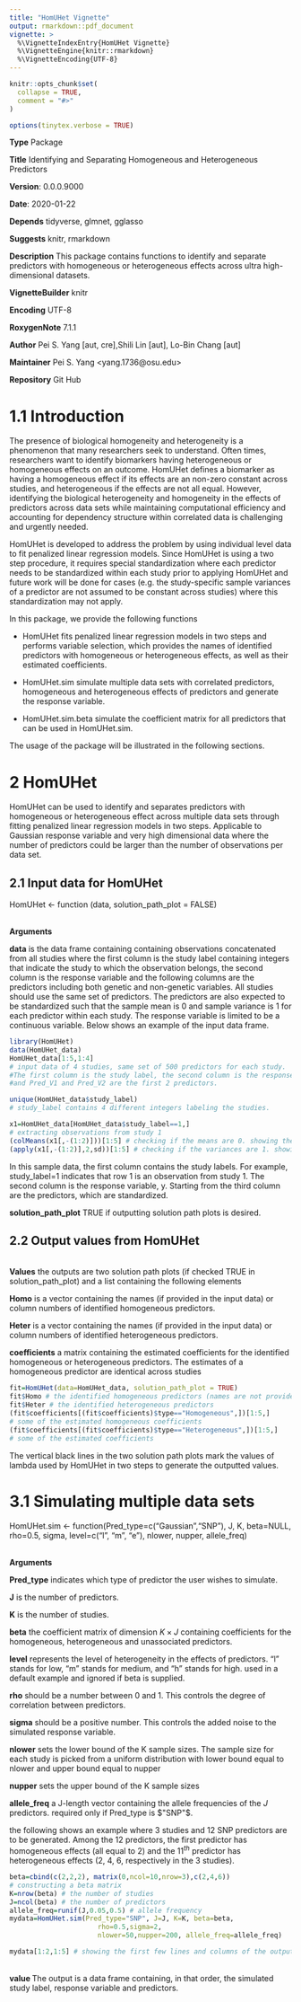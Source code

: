 ```yaml
---
title: "HomUHet Vignette"
output: rmarkdown::pdf_document
vignette: >
  %\VignetteIndexEntry{HomUHet Vignette}
  %\VignetteEngine{knitr::rmarkdown}
  %\VignetteEncoding{UTF-8}
---
```


```r
knitr::opts_chunk$set(
  collapse = TRUE,
  comment = "#>"
)
```

```r
options(tinytex.verbose = TRUE)
```
**Type** Package

**Title** Identifying and Separating Homogeneous and Heterogeneous Predictors

**Version**: 0.0.0.9000

**Date**: 2020-01-22

**Depends** tidyverse, glmnet, gglasso

**Suggests** knitr, rmarkdown

**Description** This package contains functions to identify and separate predictors with homogeneous or heterogeneous effects across ultra high-dimensional datasets.

**VignetteBuilder** knitr

**Encoding** UTF-8

**RoxygenNote** 7.1.1

**Author** Pei S. Yang [aut, cre],Shili Lin [aut], Lo-Bin Chang [aut]

**Maintainer** Pei S. Yang \<yang.1736@osu.edu\>

**Repository** Git Hub

# 1.1 Introduction

The presence of biological homogeneity and heterogeneity is a phenomenon that many researchers seek to understand. Often times, researchers want to identify biomarkers having heterogeneous or homogeneous effects on an outcome. HomUHet defines a biomarker as having a homogeneous effect if its effects are an non-zero constant across studies, and heterogeneous if the effects are not all equal. However, identifying the biological heterogeneity and homogeneity in the effects of predictors across data sets while maintaining computational efficiency and accounting for dependency structure within correlated data is challenging and urgently needed. 

HomUHet is developed to address the problem by using individual level data to fit penalized linear regression models. Since HomUHet is using a two step procedure, it requires special standardization where each predictor needs to be standardized within each study prior to applying HomUHet and future work will be done for cases (e.g. the study-specific sample variances of a predictor are not assumed to be constant across studies) where this standardization may not apply. 

In this package, we provide the following functions

* HomUHet fits penalized linear regression models in two steps and performs variable selection, which provides the names of identified predictors with homogeneous or heterogeneous effects, as well as their estimated coefficients.

* HomUHet.sim simulate multiple data sets with correlated predictors, homogeneous and heterogeneous effects of predictors and generate the response variable.

* HomUHet.sim.beta simulate the coefficient matrix for all predictors that can be used in HomUHet.sim.

The usage of the package will be illustrated in the following sections.


# 2 HomUHet  

HomUHet can be used to identify and separates predictors with homogeneous or heterogeneous effect across multiple data sets through fitting penalized linear regression models in two steps. Applicable to Gaussian response variable and very high dimensional data where the number of predictors could be larger than the number of observations per data set. 

## 2.1 Input data for HomUHet

HomUHet <- function (data, solution_path_plot = FALSE)


<br>
**Arguments**

**data** is the data frame containing containing observations concatenated from all studies where the first column is the study label containing integers that indicate the study to which the observation belongs, the second column is the response variable and the following columns are the predictors including both genetic and non-genetic variables. All studies should use the same set of predictors. The predictors are also expected to be standardized such that the sample mean is 0 and sample variance is 1 for each predictor within each study. The response variable is limited to be a continuous variable. Below shows an example of the input data frame.

```r
library(HomUHet)
data(HomUHet_data)
HomUHet_data[1:5,1:4]
# input data of 4 studies, same set of 500 predictors for each study. 
#The first column is the study label, the second column is the response variable y, 
#and Pred_V1 and Pred_V2 are the first 2 predictors.

unique(HomUHet_data$study_label) 
# study_label contains 4 different integers labeling the studies. 

x1=HomUHet_data[HomUHet_data$study_label==1,] 
# extracting observations from study 1
(colMeans(x1[,-(1:2)]))[1:5] # checking if the means are 0. showing the first 5 predictors here.
(apply(x1[,-(1:2)],2,sd))[1:5] # checking if the variances are 1. showing first 5 here.

```
In this sample data, the first column contains the study labels. For example, study_label=1 indicates that row 1 is an observation from study 1. The second column is the response variable, y. Starting from the third column are the predictors, which are standardized. 

**solution_path_plot** TRUE if outputting solution path plots is desired. 


## 2.2 Output values from HomUHet

<br>
**Values** the outputs are two solution path plots (if checked TRUE in solution_path_plot) and a list containing the following elements

**Homo** is a vector containing the names (if provided in the input data) or column numbers of identified homogeneous predictors.

**Heter** is a vector containing the names (if provided in the input data) or column numbers of identified heterogeneous predictors.

**coefficients** a matrix containing the estimated coefficients for the identified homogeneous or heterogeneous predictors. The estimates of a homogeneous predictor are identical across studies

```r
fit=HomUHet(data=HomUHet_data, solution_path_plot = TRUE)
fit$Homo # the identified homogeneous predictors (names are not provided so these are column names)
fit$Heter # the identified heterogeneous predictors
(fit$coefficients[(fit$coefficients)$type=="Homogeneous",])[1:5,] 
# some of the estimated homogeneous coefficients 
(fit$coefficients[(fit$coefficients)$type=="Heterogeneous",])[1:5,] 
# some of the estimated coefficients

```

The vertical black lines in the two solution path plots mark the values of lambda used by HomUHet in two steps to generate the outputted values. 

# 3.1 Simulating multiple data sets 

HomUHet.sim <- function(Pred_type=c("Gaussian","SNP"), J, K, beta=NULL, rho=0.5, sigma, level=c("l", "m", "e"), nlower, nupper, allele_freq)

<br>
**Arguments**

**Pred_type** indicates which type of predictor the user wishes to simulate.

**J** is the number of predictors.

**K** is the number of studies.

**beta** the coefficient matrix of dimension $K \times J$ containing coefficients for the homogeneous, heterogeneous and unassociated predictors.

**level** represents the level of heterogeneity in the effects of predictors. "l" stands for low, "m" stands for medium, and "h" stands for high. used in a default example and ignored if beta is supplied.

**rho** should be a number between 0 and 1. This controls the degree of correlation between predictors.

**sigma** should be a positive number. This controls the added noise to the simulated response variable.

**nlower** sets the lower bound of the K sample sizes. The sample size for each study is picked from a uniform distribution with lower bound equal to nlower and upper bound equal to nupper

**nupper** sets the upper bound of the K sample sizes

**allele_freq** a J-length vector containing the allele frequencies of the $J$ predictors. required only if Pred_type is $"SNP"$.

the following shows an example where 3 studies and 12 SNP predictors are to be generated. Among the 12 predictors, the first predictor has homogeneous effects (all equal to 2) and the $11^{th}$ predictor has heterogeneous effects (2, 4, 6, respectively in the 3 studies).

```r
beta=cbind(c(2,2,2), matrix(0,ncol=10,nrow=3),c(2,4,6))
# constructing a beta matrix
K=nrow(beta) # the number of studies
J=ncol(beta) # the number of predictors
allele_freq=runif(J,0.05,0.5) # allele frequency 
mydata=HomUHet.sim(Pred_type="SNP", J=J, K=K, beta=beta,
                      rho=0.5,sigma=2,
                      nlower=50,nupper=200, allele_freq=allele_freq)

mydata[1:2,1:5] # showing the first few lines and columns of the output data.

```

<br>
**value ** The output is a data frame containing, in that order, the simulated study label, response variable and predictors.









       



